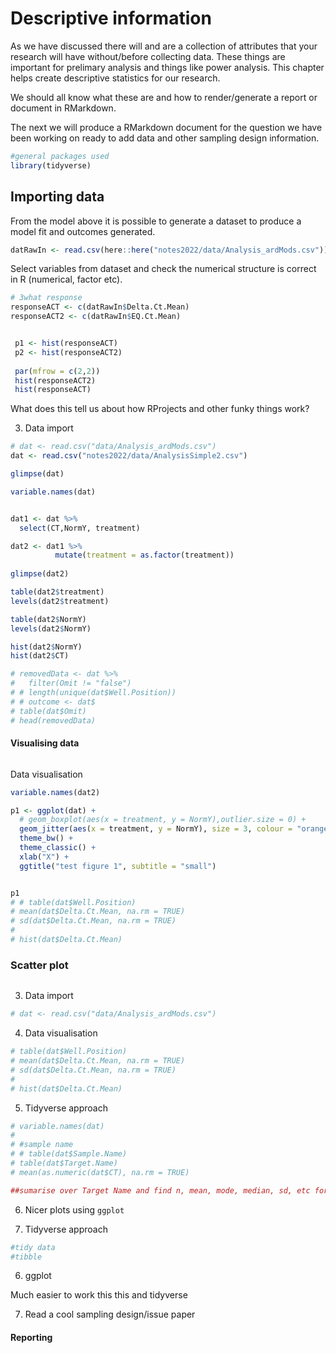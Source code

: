 # Descriptive information

As we have discussed there will and are a collection of attributes that your research will have without/before collecting data. These things are important for prelimary analysis and things like power analysis. This chapter helps create descriptive statistics for our research.

We should all know what these are and how to render/generate a  report or document in RMarkdown. 

The next we will produce a RMarkdown document for the question we have been working on ready to add data and other sampling design information.

```r
#general packages used
library(tidyverse)
```

## Importing data

From the model above it is possible to generate a dataset to produce a model fit and outcomes generated.

```r
datRawIn <- read.csv(here::here("notes2022/data/Analysis_ardMods.csv"))
```

Select variables from dataset and check the numerical structure is correct in R (numerical, factor etc).

```r
# 3what response
responseACT <- c(datRawIn$Delta.Ct.Mean)
responseACT2 <- c(datRawIn$EQ.Ct.Mean)


 p1 <- hist(responseACT)
 p2 <- hist(responseACT2)
 
 par(mfrow = c(2,2))
 hist(responseACT2)
 hist(responseACT)
```

What does this tell us about how RProjects and other funky things work?

3. Data import

```r
# dat <- read.csv("data/Analysis_ardMods.csv")
dat <- read.csv("notes2022/data/AnalysisSimple2.csv")

glimpse(dat)

variable.names(dat)


dat1 <- dat %>%
  select(CT,NormY, treatment)

dat2 <- dat1 %>%
          mutate(treatment = as.factor(treatment))
   
glimpse(dat2)       

table(dat2$treatment)
levels(dat2$treatment)

table(dat2$NormY)
levels(dat2$NormY)

hist(dat2$NormY)
hist(dat2$CT)

# removedData <- dat %>%
#   filter(Omit != "false")
# # length(unique(dat$Well.Position))
# # outcome <- dat$
# table(dat$Omit)
# head(removedData)
```

#### Visualising data

```r

```

Data visualisation

```r
variable.names(dat2)

p1 <- ggplot(dat) +
  # geom_boxplot(aes(x = treatment, y = NormY),outlier.size = 0) +
  geom_jitter(aes(x = treatment, y = NormY), size = 3, colour = "orange", alpha = 0.7, width = 0.1) +
  theme_bw() + 
  theme_classic() +
  xlab("X") +
  ggtitle("test figure 1", subtitle = "small")


p1
# # table(dat$Well.Position)
# mean(dat$Delta.Ct.Mean, na.rm = TRUE)
# sd(dat$Delta.Ct.Mean, na.rm = TRUE)
# 
# hist(dat$Delta.Ct.Mean)
```

### Scatter plot

```r

```



3. Data import

```r
# dat <- read.csv("data/Analysis_ardMods.csv")
```


4. Data visualisation

```r
# table(dat$Well.Position)
# mean(dat$Delta.Ct.Mean, na.rm = TRUE)
# sd(dat$Delta.Ct.Mean, na.rm = TRUE)
# 
# hist(dat$Delta.Ct.Mean)
```


5. Tidyverse approach

```r
# variable.names(dat)
# 
# #sample name
# # table(dat$Sample.Name)
# table(dat$Target.Name)
# mean(as.numeric(dat$CT), na.rm = TRUE)

##sumarise over Target Name and find n, mean, mode, median, sd, etc for each of the target names?

```

6. Nicer plots using `ggplot`


5. Tidyverse approach

```r
#tidy data
#tibble

```


6.    ggplot

Much easier to work this this and tidyverse


7. Read a cool sampling design/issue paper

#### Reporting

```r

```


